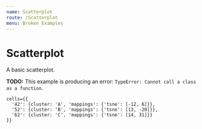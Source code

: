 ```yaml
---
name: Scatterplot
route: /Scatterplot
menu: Broken Examples
---
```



# Scatterplot

A basic scatterplot.

**TODO:** This example is producing an error: `TypeError: Cannot call a class as a function`.

<Playground>
  <div style={{
    width: '200px',
    height: '200px',
  }}>
    <Scatterplot
    />
  </div>
</Playground>

```
cells={{
  '42': {cluster: 'A', 'mappings': {'tsne': [-12, 6]}},
  '52': {cluster: 'B', 'mappings': {'tsne': [13, -20]}},
  '62': {cluster: 'C', 'mappings': {'tsne': [14, 31]}}
}}
```
